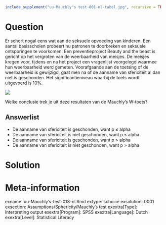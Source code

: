 ```r
include_supplement("uu-Mauchly's test-001-nl-tabel.jpg", recursive = TRUE)
```



Question
========
Er schort nogal eens wat aan de seksuele opvoeding van kinderen. Een aantal basisscholen probeert nu patronen te doorbreken en seksuele ontsporingen te voorkomen. Een preventieproject Beauty and the beast is gericht op het vergroten van de weerbaarheid van meisjes. De meisjes kregen voor, tijdens en na het project een vragenlijst voorgelegd waarmee hun weerbaarheid werd gemeten. Voorafgaande aan de toetsing of de weerbaarheid is gewijzigd, gaat men na of de aanname van sfericiteit al dan niet is geschonden. Het significantieniveau waarbij de toets wordt uitgevoerd is 10%.

![](uu-Mauchly's-test-018-nl-tabel.jpg)

Welke conclusie trek je uit deze resultaten van de Mauchly’s W-toets?

Answerlist
----------
* De aanname van sfericiteit is geschonden, want p ≤ alpha
* De aanname van sfericiteit is niet geschonden, want p ≤ alpha
* De aanname van sfericiteit is geschonden, want p > alpha
* De aanname van sfericiteit is niet geschonden, want p > alpha


Solution
========



Meta-information
================
exname: uu-Mauchly's-test-018-nl.Rmd
extype: schoice
exsolution: 0001
exsection: Assumptions/Sphericity/Mauchly's test
exextra[Type]: Interpreting output
exextra[Program]: SPSS
exextra[Language]: Dutch
exextra[Level]: Statistical Literacy
